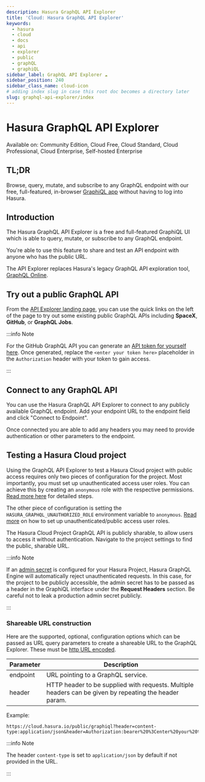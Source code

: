 ```yaml
---
description: Hasura GraphQL API Explorer
title: 'Cloud: Hasura GraphQL API Explorer'
keywords:
  - hasura
  - cloud
  - docs
  - api
  - explorer
  - public
  - graphQL
  - graphiQL
sidebar_label: GraphQL API Explorer ☁️
sidebar_position: 240
sidebar_class_name: cloud-icon
# adding index slug in case this root doc becomes a directory later
slug: graphql-api-explorer/index
---
```



# <Explorer /> Hasura GraphQL API Explorer

<div className="badge badge--primary heading-badge">
  Available on: Community Edition, Cloud Free, Cloud Standard, Cloud Professional, Cloud Enterprise, Self-hosted
  Enterprise
</div>

## TL;DR

Browse, query, mutate, and subscribe to any GraphQL endpoint with our free, full-featured, in-browser
[GraphiQL app](https://cloud.hasura.io/public/graphiql) without having to log into Hasura.

## Introduction

The Hasura GraphQL API Explorer is a free and full-featured GraphiQL UI which is able to query, mutate, or subscribe to
any GraphQL endpoint.

You're able to use this feature to share and test an API endpoint with anyone who has the public URL.

The API Explorer replaces Hasura's legacy GraphQL API exploration tool, [GraphQL Online](https://graphiql-online.com/).

## Try out a public GraphQL API

From the [API Explorer landing page](https://cloud.hasura.io/public/graphiql), you can use the quick links on the left
of the page to try out some existing public GraphQL APIs including **SpaceX**, **GitHub**, or **GraphQL Jobs**.

<Thumbnail
  src="/img/api-explorer/connect-to-existing-api_graphql-api-explorer_v1.png"
  alt="API Explorer Landing Page"
  width="1146px"
/>

:::info Note

For the GitHub GraphQL API you can generate an [API token for yourself here](https://github.com/settings/tokens). Once
generated, replace the `<enter your token here>` placeholder in the `Authorization` header with your token to gain
access.

:::

## Connect to any GraphQL API

You can use the Hasura GraphQL API Explorer to connect to any publicly available GraphQL endpoint. Add your endpoint URL
to the endpoint field and click "Connect to Endpoint".

<Thumbnail
  src="/img/api-explorer/connect-to-api_graphql-api-explorer_v1.png"
  alt="API Explorer Share Link"
  width="1146px"
/>

Once connected you are able to add any headers you may need to provide authentication or other parameters to the
endpoint.

<Thumbnail
  src="/img/api-explorer/add-headers_graphql-api-explorer_v1.png"
  alt="API Explorer Share Link"
  width="1146px"
/>

## Testing a Hasura Cloud project

Using the GraphQL API Explorer to test a Hasura Cloud project with public access requires only two pieces of
configuration for the project. Most importantly, you must set up unauthenticated access user roles. You can achieve this
by creating an `anonymous` role with the respective permissions.
[Read more here](/auth/authorization/permissions/common-roles-auth-examples.mdx#unauthorized-users-example) for detailed steps.

The other piece of configuration is setting the `HASURA_GRAPHQL_UNAUTHORIZED_ROLE` environment variable to `anonymous`.
[Read more](/auth/authentication/unauthenticated-access.mdx#configuring-unauthenticated--public-access) on how to set up
unauthenticated/public access user roles.

The Hasura Cloud Project GraphQL API is publicly sharable, to allow users to access it without authentication. Navigate
to the project settings to find the public, sharable URL.

<Thumbnail
  src="/img/api-explorer/share-link_graphql-api-explorer_v1.png"
  alt="API Explorer Share Link"
  width="1146px"
/>

:::info Note

If an [admin secret](/deployment/securing-graphql-endpoint.mdx) is configured for your Hasura Project, Hasura GraphQL
Engine will automatically reject unauthenticated requests. In this case, for the project to be publicly accessible, the
admin secret has to be passed as a header in the GraphiQL interface under the **Request Headers** section. Be careful
not to leak a production admin secret publicly.

<Thumbnail
  src="/img/api-explorer/admin-secret-header_graphql-api-explorer_v1.png"
  alt="API Explorer Header Admin Secret"
  width="1146px"
/>
:::

### Shareable URL construction

Here are the supported, optional, configuration options which can be passed as URL query parameters to create a
shareable URL to the GraphQL Explorer. These must be [http URL encoded](https://www.urlencoder.org/).

| Parameter | Description                                                                                            |
| --------- | ------------------------------------------------------------------------------------------------------ |
| endpoint  | URL pointing to a GraphQL service.                                                                     |
| header    | HTTP header to be supplied with requests. Multiple headers can be given by repeating the header param. |

Example:

```http
https://cloud.hasura.io/public/graphiql?header=content-type:application/json&header=Authorization:bearer%20%3Center%20your%20token%20here%3E&endpoint=https://api.github.com/graphql
```

:::info Note

The header `content-type` is set to `application/json` by default if not provided in the URL.

:::
